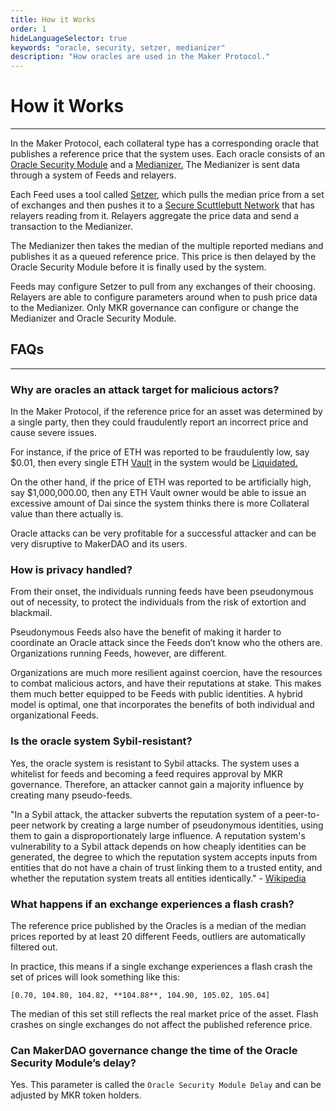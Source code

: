 ```yaml
---
title: How it Works
order: 1
hideLanguageSelector: true
keywords: "oracle, security, setzer, medianizer"
description: "How oracles are used in the Maker Protocol."
---
```


# How it Works

---

In the Maker Protocol, each collateral type has a corresponding oracle that publishes a reference price that the system uses. Each oracle consists of an [Oracle Security Module](https://docs.makerdao.com/smart-contract-modules/oracle-module/oracle-security-module-osm-detailed-documentation) and a [Medianizer.](https://docs.makerdao.com/smart-contract-modules/oracle-module/median-detailed-documentation) The Medianizer is sent data through a system of Feeds and relayers.

Each Feed uses a tool called [Setzer](https://github.com/makerdao/setzer-mcd), which pulls the median price from a set of exchanges and then pushes it to a [Secure Scuttlebutt Network](https://scuttlebot.io/more/protocols/secure-scuttlebutt.html) that has relayers reading from it. Relayers aggregate the price data and send a transaction to the Medianizer.

The Medianizer then takes the median of the multiple reported medians and publishes it as a queued reference price. This price is then delayed by the Oracle Security Module before it is finally used by the system.

Feeds may configure Setzer to pull from any exchanges of their choosing. Relayers are able to configure parameters around when to push price data to the Medianizer. Only MKR governance can configure or change the Medianizer and Oracle Security Module.

## FAQs

<Indent pad={2}>


---

### Why are oracles an attack target for malicious actors?

<Indent pad={3}>


In the Maker Protocol, if the reference price for an asset was determined by a single party, then they could fraudulently report an incorrect price and cause severe issues.

For instance, if the price of ETH was reported to be fraudulently low, say \$0.01, then every single ETH [Vault](/learn/vaults/) in the system would be [Liquidated.](https://community-development.makerdao.com/makerdao-mcd-faqs/faqs/liquidation)

On the other hand, if the price of ETH was reported to be artificially high, say \$1,000,000.00, then any ETH Vault owner would be able to issue an excessive amount of Dai since the system thinks there is more Collateral value than there actually is.

Oracle attacks can be very profitable for a successful attacker and can be very disruptive to MakerDAO and its users.

</Indent>


### How is privacy handled?

<Indent pad={3}>


From their onset, the individuals running feeds have been pseudonymous out of necessity, to protect the individuals from the risk of extortion and blackmail.

Pseudonymous Feeds also have the benefit of making it harder to coordinate an Oracle attack since the Feeds don’t know who the others are. Organizations running Feeds, however, are different.

Organizations are much more resilient against coercion, have the resources to combat malicious actors, and have their reputations at stake. This makes them much better equipped to be Feeds with public identities. A hybrid model is optimal, one that incorporates the benefits of both individual and organizational Feeds.

</Indent>


### Is the oracle system Sybil-resistant?

<Indent pad={3}>


Yes, the oracle system is resistant to Sybil attacks. The system uses a whitelist for feeds and becoming a feed requires approval by MKR governance. Therefore, an attacker cannot gain a majority influence by creating many pseudo-feeds.

"In a Sybil attack, the attacker subverts the reputation system of a peer-to-peer network by creating a large number of pseudonymous identities, using them to gain a disproportionately large influence. A reputation system's vulnerability to a Sybil attack depends on how cheaply identities can be generated, the degree to which the reputation system accepts inputs from entities that do not have a chain of trust linking them to a trusted entity, and whether the reputation system treats all entities identically." - [Wikipedia](https://en.wikipedia.org/wiki/Sybil_attack)

</Indent>


### What happens if an exchange experiences a flash crash?

<Indent pad={3}>


The reference price published by the Oracles is a median of the median prices reported by at least 20 different Feeds, outliers are automatically filtered out.

In practice, this means if a single exchange experiences a flash crash the set of prices will look something like this:

`[0.70, 104.80, 104.82, **104.88**, 104.90, 105.02, 105.04]`

The median of this set still reflects the real market price of the asset. Flash crashes on single exchanges do not affect the published reference price.

</Indent>


### Can MakerDAO governance change the time of the Oracle Security Module’s delay?

<Indent pad={3}>


Yes. This parameter is called the `Oracle Security Module Delay` and can be adjusted by MKR token holders.

</Indent>


</Indent>


